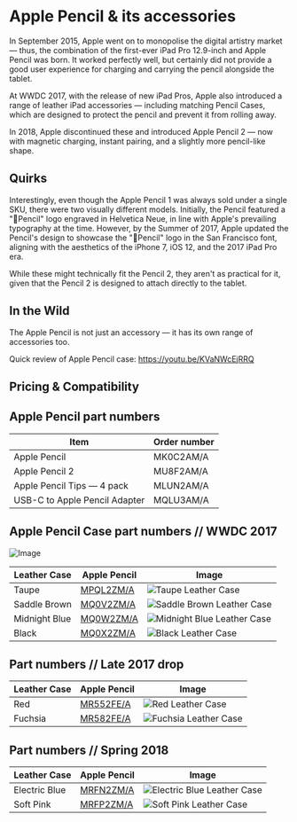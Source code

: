 
# Apple Pencil & its accessories

In September 2015, Apple went on to monopolise the digital artistry market — thus, the combination of the first-ever iPad Pro 12.9-inch and Apple Pencil was born. It worked perfectly well, but certainly did not provide a good user experience for charging and carrying the pencil alongside the tablet.

At WWDC 2017, with the release of new iPad Pros, Apple also introduced a range of leather iPad accessories — including matching Pencil Cases, which are designed to protect the pencil and prevent it from rolling away.

In 2018, Apple discontinued these and introduced Apple Pencil 2 — now with magnetic charging, instant pairing, and a slightly more pencil-like shape.

## Quirks

Interestingly, even though the Apple Pencil 1 was always sold under a single SKU, there were two visually different models. Initially, the Pencil featured a "Pencil" logo engraved in Helvetica Neue, in line with Apple's prevailing typography at the time. However, by the Summer of 2017, Apple updated the Pencil's design to showcase the "Pencil" logo in the San Francisco font, aligning with the aesthetics of the iPhone 7, iOS 12, and the 2017 iPad Pro era.

While these might technically fit the Pencil 2, they aren't as practical for it, given that the Pencil 2 is designed to attach directly to the tablet.

## In the Wild

The Apple Pencil is not just an accessory — it has its own range of accessories too.

Quick review of Apple Pencil case: https://youtu.be/KVaNWcEjRRQ

## Pricing & Compatibility

## Apple Pencil part numbers

| Item                          | Order number |
| ----------------------------- | ------------ |
| Apple Pencil                  | MK0C2AM/A    |
| Apple Pencil 2                | MU8F2AM/A    |
| Apple Pencil Tips — 4 pack    | MLUN2AM/A    |
| USB-C to Apple Pencil Adapter | MQLU3AM/A    |

## Apple Pencil Case part numbers // WWDC 2017

![Image](/assets/2017-pencil.jpg)

| Leather Case | Apple Pencil | Image |
| --- | --- | --- |
| Taupe | [MPQL2ZM/A](/everycase/MPQL2) | ![Taupe Leather Case](/everyphone/MPQL2.png) |
| Saddle Brown | [MQ0V2ZM/A](/everycase/MQ0V2) | ![Saddle Brown Leather Case](/everyphone/MQ0V2.png) |
| Midnight Blue | [MQ0W2ZM/A](/everycase/MQ0W2) | ![Midnight Blue Leather Case](/everyphone/MQ0W2.png) |
| Black | [MQ0X2ZM/A](/everycase/MQ0X2) | ![Black Leather Case](/everyphone/MQ0X2.png) |

## Part numbers // Late 2017 drop

| Leather Case | Apple Pencil | Image |
| --- | --- | --- |
| Red | [MR552FE/A](/everycase/MR552) | ![Red Leather Case](/everyphone/MR552.png) |
| Fuchsia | [MR582FE/A](/everycase/MR582) | ![Fuchsia Leather Case](/everyphone/MR582.png) |

## Part numbers // Spring 2018

| Leather Case | Apple Pencil | Image |
| --- | --- | --- |
| Electric Blue | [MRFN2ZM/A](/everycase/MRFN2) | ![Electric Blue Leather Case](/everyphone/MRFN2.png) |
| Soft Pink | [MRFP2ZM/A](/everycase/MRFP2) | ![Soft Pink Leather Case](/everyphone/MRFP2.png) |
